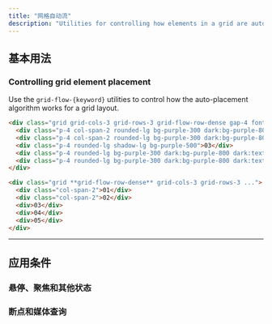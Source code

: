 ```yaml
---
title: "网格自动流"
description: "Utilities for controlling how elements in a grid are auto-placed."
---
```




## 基本用法

### Controlling grid element placement

Use the `grid-flow-{keyword}` utilities to control how the auto-placement algorithm works for a grid layout.

```html {{ example: true }}
<div class="grid grid-cols-3 grid-rows-3 grid-flow-row-dense gap-4 font-mono text-white text-sm text-center font-bold leading-6 bg-stripes-purple rounded-lg">
  <div class="p-4 col-span-2 rounded-lg bg-purple-300 dark:bg-purple-800 dark:text-purple-400">01</div>
  <div class="p-4 col-span-2 rounded-lg bg-purple-300 dark:bg-purple-800 dark:text-purple-400">02</div>
  <div class="p-4 rounded-lg shadow-lg bg-purple-500">03</div>
  <div class="p-4 rounded-lg bg-purple-300 dark:bg-purple-800 dark:text-purple-400">04</div>
  <div class="p-4 rounded-lg bg-purple-300 dark:bg-purple-800 dark:text-purple-400">05</div>
</div>
```

```html
<div class="grid **grid-flow-row-dense** grid-cols-3 grid-rows-3 ...">
  <div class="col-span-2">01</div>
  <div class="col-span-2">02</div>
  <div>03</div>
  <div>04</div>
  <div>05</div>
</div>
```

---

## <Heading ignore>应用条件</Heading>

### <Heading ignore>悬停、聚焦和其他状态</Heading>

<HoverFocusAndOtherStates defaultClass="grid grid-flow-col" featuredClass="grid-flow-row" />

### <Heading ignore>断点和媒体查询</Heading>

<BreakpointsAndMediaQueries defaultClass="grid grid-flow-col" featuredClass="grid-flow-row" />
